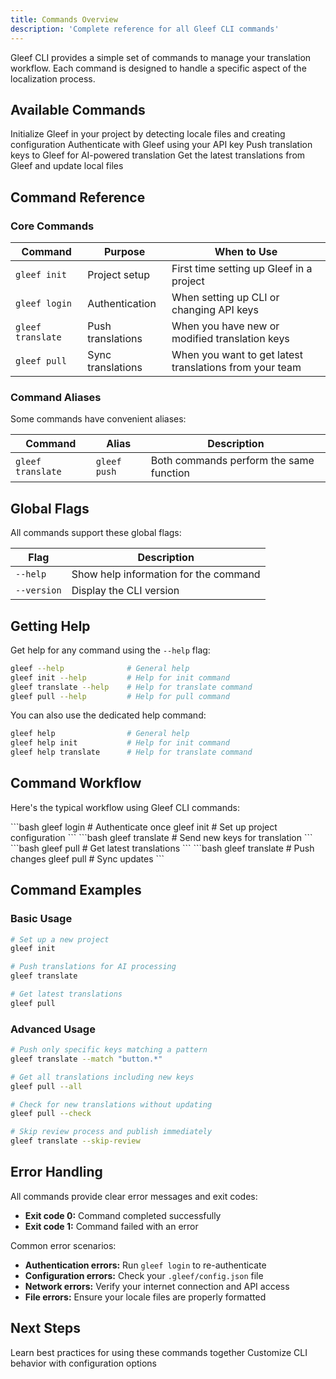 ```yaml
---
title: Commands Overview
description: 'Complete reference for all Gleef CLI commands'
---
```


Gleef CLI provides a simple set of commands to manage your translation workflow. Each command is designed to handle a specific aspect of the localization process.

## Available Commands

<CardGroup cols={2}>
    <Card
        title="gleef init"
        icon="play"
        href="/cli/commands/init"
    >
        Initialize Gleef in your project by detecting locale files and creating configuration
    </Card>
    <Card
        title="gleef login"
        icon="key"
        href="/cli/commands/login"
    >
        Authenticate with Gleef using your API key
    </Card>
    <Card
        title="gleef translate"
        icon="language"
        href="/cli/commands/translate"
    >
        Push translation keys to Gleef for AI-powered translation
    </Card>
    <Card
        title="gleef pull"
        icon="download"
        href="/cli/commands/pull"
    >
        Get the latest translations from Gleef and update local files
    </Card>
</CardGroup>

## Command Reference

### Core Commands

| Command | Purpose | When to Use |
|---------|---------|-------------|
| `gleef init` | Project setup | First time setting up Gleef in a project |
| `gleef login` | Authentication | When setting up CLI or changing API keys |
| `gleef translate` | Push translations | When you have new or modified translation keys |
| `gleef pull` | Sync translations | When you want to get latest translations from your team |

### Command Aliases

Some commands have convenient aliases:

| Command | Alias | Description |
|---------|-------|-------------|
| `gleef translate` | `gleef push` | Both commands perform the same function |

## Global Flags

All commands support these global flags:

| Flag | Description |
|------|-------------|
| `--help` | Show help information for the command |
| `--version` | Display the CLI version |

## Getting Help

Get help for any command using the `--help` flag:

```bash
gleef --help              # General help
gleef init --help         # Help for init command
gleef translate --help    # Help for translate command
gleef pull --help         # Help for pull command
```

You can also use the dedicated help command:

```bash
gleef help                # General help
gleef help init           # Help for init command
gleef help translate      # Help for translate command
```

## Command Workflow

Here's the typical workflow using Gleef CLI commands:

<Steps titleSize="h3">
  <Step title="Initial Setup">
    ```bash
    gleef login              # Authenticate once
    gleef init               # Set up project configuration
    ```
  </Step>
  
  <Step title="Push New Content">
    ```bash
    gleef translate          # Send new keys for translation
    ```
  </Step>
  
  <Step title="Sync Updates">
    ```bash
    gleef pull               # Get latest translations
    ```
  </Step>
  
  <Step title="Ongoing Development">
    ```bash
    gleef translate          # Push changes
    gleef pull               # Sync updates
    ```
  </Step>
</Steps>

## Command Examples

### Basic Usage

```bash
# Set up a new project
gleef init

# Push translations for AI processing
gleef translate

# Get latest translations
gleef pull
```

### Advanced Usage

```bash
# Push only specific keys matching a pattern
gleef translate --match "button.*"

# Get all translations including new keys
gleef pull --all

# Check for new translations without updating
gleef pull --check

# Skip review process and publish immediately
gleef translate --skip-review
```

## Error Handling

All commands provide clear error messages and exit codes:

- **Exit code 0:** Command completed successfully
- **Exit code 1:** Command failed with an error

Common error scenarios:

- **Authentication errors:** Run `gleef login` to re-authenticate
- **Configuration errors:** Check your `.gleef/config.json` file
- **Network errors:** Verify your internet connection and API access
- **File errors:** Ensure your locale files are properly formatted

## Next Steps

<CardGroup cols={2}>
    <Card
        title="Workflow Guide"
        icon="workflow"
        href="/cli/workflow/project-setup"
    >
        Learn best practices for using these commands together
    </Card>
    <Card
        title="Configuration"
        icon="cog"
        href="/cli/configuration/config-file"
    >
        Customize CLI behavior with configuration options
    </Card>
</CardGroup>